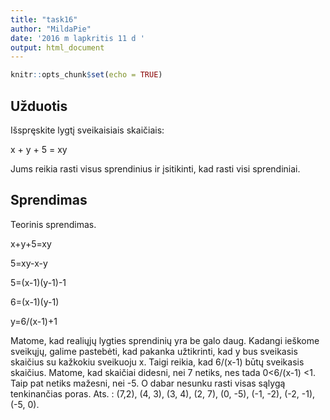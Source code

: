 ```yaml
---
title: "task16"
author: "MildaPie"
date: '2016 m lapkritis 11 d '
output: html_document
---
```


```r
knitr::opts_chunk$set(echo = TRUE)
```

## Užduotis

Išspręskite lygtį sveikaisiais skaičiais:

x + y + 5 = xy

Jums reikia rasti visus sprendinius ir įsitikinti, kad rasti visi sprendiniai.



## Sprendimas

Teorinis sprendimas.

x+y+5=xy

5=xy-x-y

5=(x-1)(y-1)-1

6=(x-1)(y-1)

y=6/(x-1)+1

Matome, kad realiųjų lygties sprendinių yra be galo daug. Kadangi ieškome sveikųjų, galime pastebėti, kad pakanka užtikrinti, kad y bus sveikasis skaičius su kažkokiu sveikuoju x. Taigi reikia, kad 6/(x-1) būtų sveikasis skaičius. Matome, kad skaičiai didesni, nei 7 netiks, nes tada 0<6/(x-1) <1. Taip pat netiks mažesni, nei -5. O dabar nesunku rasti visas sąlygą tenkinančias poras. Ats. : (7,2), (4, 3), (3, 4), (2, 7), (0, -5), (-1, -2), (-2, -1), (-5, 0).




